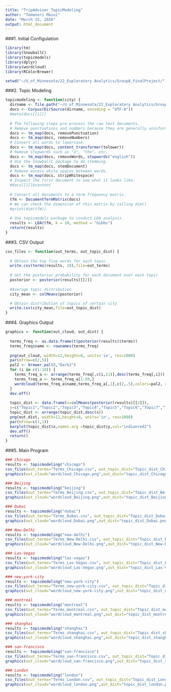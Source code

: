 ---
title: "TripAdviser_TopicModeling"
author: "Tomonori Masui"
date: "March 15, 2016"
output: html_document
---

###1. Initial Configulation
```{r, warning=FALSE, message=FALSE}
library(tm)
library(SnowballC)
library(topicmodels)
library(dplyr)
library(wordcloud)
library(RColorBrewer)

setwd("~/U_of_Minnesota/22_Exploratory Analytics/Group8_FinalProject/")
```


###2. Topic Modeling
```{r, echo=FALSE, warning=FALSE, message=FALSE}
topicmodeling <- function(city) {
  dirname <- file.path("~/U_of_Minnesota/22_Exploratory Analytics/Group8_FinalProject/OpinRankDatasetWithJudgments/hotels/data/",city)
  docs <- Corpus(DirSource(dirname, encoding = "UTF-8"))
  #meta(docs[[1]])
  
  # The following steps pre-process the raw text documents.
  # Remove punctuations and numbers because they are generally uninformative.
  docs <- tm_map(docs, removePunctuation)
  docs <- tm_map(docs, removeNumbers)
  # Convert all words to lowercase.
  docs <- tm_map(docs, content_transformer(tolower))
  # Remove stopwords such as "a", "the", etc.
  docs <- tm_map(docs, removeWords, stopwords("english"))
  # Use the SnowballC package to do stemming.
  docs <- tm_map(docs, stemDocument)
  # Remove excess white spaces between words.
  docs <- tm_map(docs, stripWhitespace)
  # Inspect the first document to see what it looks like.
  #docs[[1]]$content
  
  # Convert all documents to a term frequency matrix.
  tfm <- DocumentTermMatrix(docs)
  # We can check the dimension of this matrix by calling dim()
  #print(dim(tfm))
  
  # Use topicmodels package to conduct LDA analysis.
  results <- LDA(tfm, k = 10, method = "Gibbs")
  return(results)
}
```

###3. CSV Output
```{r, echo=FALSE, warning=FALSE, message=FALSE}
csv_files <- function(out_terms, out_topic_dist) {
  
  # Obtain the top five words for each topic.
  write.csv(terms(results, 10),file=out_terms)
  
  # Get the posterior probability for each document over each topic
  posterior <- posterior(results)[[2]]
  
  #Average topic distribution
  city_mean <- colMeans(posterior)

  # Obtain distribution of topics of certain city
  write.csv(city_mean,file=out_topic_dist)
}
```


###4. Graphics Output
```{r, echo=FALSE, warning=FALSE, message=FALSE}
graphics <- function(out_cloud, out_dist) {
  
  terms_freq <- as.data.frame(t(posterior(results)$terms))
  terms_freq$name <- rownames(terms_freq)
  
  png(out_cloud, width=12,height=8, units='in', res=1000)
  par(mfrow=c(2,5))
  pal2 <- brewer.pal(8,"Dark2")
  for (i in c(1:10)) {
    terms_freq_a <- arrange(terms_freq[,c(i,11)],desc(terms_freq[,i]))
    terms_freq_a <- terms_freq_a[1:50,]
    wordcloud(terms_freq_a$name,terms_freq_a[,1],c(2,.5),colors=pal2, res=300)
  }
  dev.off()
  
  topic_dist <- data.frame(x=colMeans(posterior(results)[[2]]),
  y=c("Topic1","Topic2","Topic3","Topic4","Topic5","Topic6","Topic7","Topic8","Topic9","Topic10"))
  topic_dist <- arrange(topic_dist,desc(x))
  png(out_dist, width=12,height=8, units='in', res=1000)
  par(mfrow=c(1,1))
  barplot(topic_dist$x,names.arg =topic_dist$y,col="indianred2")
  dev.off()
  return()
}
```


###5. Main Program
```{r, echo=FALSE, warning=FALSE, message=FALSE}
### Chicago
results <- topicmodeling("chicago")
csv_files(out_terms="Terms_Chicago.csv", out_topic_dist="Topic_dist_Chicago.csv")
graphics(out_cloud="wordcloud_Chicago.png",out_dist="topic_dist_Chicago.png")

### Beijing
results <- topicmodeling("beijing")
csv_files(out_terms="Terms_Beijing.csv", out_topic_dist="Topic_dist_Beijing.csv")
graphics(out_cloud="wordcloud_Beijing.png",out_dist="topic_dist_Beijing.png")

### Dubai
results <- topicmodeling("dubai")
csv_files(out_terms="Terms_Dubai.csv", out_topic_dist="Topic_dist_Dubai.csv")
graphics(out_cloud="wordcloud_Dubai.png",out_dist="topic_dist_Dubai.png")

### New-Delhi
results <- topicmodeling("new-delhi")
csv_files(out_terms="Terms_New-Delhi.csv", out_topic_dist="Topic_dist_New-Delhi.csv")
graphics(out_cloud="wordcloud_New-Delhi.png",out_dist="topic_dist_New-Delhi.png")

### Las-Vegas
results <- topicmodeling("las-vegas")
csv_files(out_terms="Terms_Las-Vegas.csv", out_topic_dist="Topic_dist_Las-Vegas.csv")
graphics(out_cloud="wordcloud_Las-Vegas.png",out_dist="topic_dist_Las-Vegas.png")

### new-york-city
results <- topicmodeling("new-york-city")
csv_files(out_terms="Terms_new-york-city.csv", out_topic_dist="Topic_dist_new-york-city.csv")
graphics(out_cloud="wordcloud_new-york-city.png",out_dist="topic_dist_new-york-city.png")

### montreal
results <- topicmodeling("montreal")
csv_files(out_terms="Terms_montreal.csv", out_topic_dist="Topic_dist_montreal.csv")
graphics(out_cloud="wordcloud_montreal.png",out_dist="topic_dist_montreal.png")

### shanghai
results <- topicmodeling("shanghai")
csv_files(out_terms="Terms_shanghai.csv", out_topic_dist="Topic_dist_shanghai.csv")
graphics(out_cloud="wordcloud_shanghai.png",out_dist="topic_dist_shanghai.png")

### san-francisco
results <- topicmodeling("san-francisco")
csv_files(out_terms="Terms_san-francisco.csv", out_topic_dist="Topic_dist_san-francisco.csv")
graphics(out_cloud="wordcloud_san-francisco.png",out_dist="topic_dist_san-francisco.png")

### London
results <- topicmodeling("london")
csv_files(out_terms="Terms_London.csv", out_topic_dist="Topic_dist_London.csv")
graphics(out_cloud="wordcloud_london.png",out_dist="topic_dist_london.png")
```
